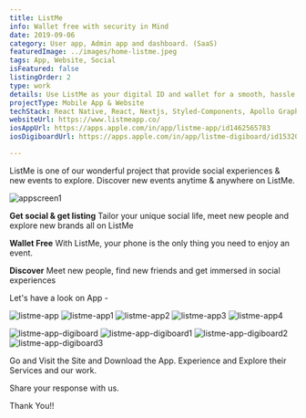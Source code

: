 ```yaml
---
title: ListMe
info: Wallet free with security in Mind
date: 2019-09-06
category: User app, Admin app and dashboard. (SaaS)
featuredImage: ../images/home-listme.jpeg
tags: App, Website, Social
isFeatured: false
listingOrder: 2
type: work
details: Use ListMe as your digital ID and wallet for a smooth, hassle free entry. Create social experiences as your selfie unlocks your digital identity. The build-in ID verification, ListMe makes it possible for you to have your name submitted to as many events of your preferred bar/club/event while still being in the comfort of your home, or hotel room. All that you need is a profile that can be made through the app.
projectType: Mobile App & Website
techStack: React Native, React, Nextjs, Styled-Components, Apollo GraphQL, Mongo DB
websiteUrl: https://www.listmeapp.co/
iosAppUrl: https://apps.apple.com/in/app/listme-app/id1462565783
iosDigiboardUrl: https://apps.apple.com/in/app/listme-digiboard/id1532010042#?platform=iphone

---
```


ListMe is one of our wonderful project that provide social experiences & new events to explore. Discover new events anytime & anywhere on ListMe.

![appscreen1](../images/home-listme.jpeg)

**Get social & get listing**
Tailor your unique social life, meet new people and explore new brands all on ListMe

**Wallet Free**
With ListMe, your phone is the only thing you need to enjoy an event.

**Discover**
Meet new people, find new friends and get immersed in social experiences

Let's have a look on App - 

![listme-app](../images/listme-app.png)
![listme-app1](../images/listme-app1.png)
![listme-app2](../images/listme-app2.png)
![listme-app3](../images/listme-app3.png)
![listme-app4](../images/listme-app4.png)


![listme-app-digiboard](../images/lisme-app-digiboard.png)
![listme-app-digiboard1](../images/listme-app-digiboard1.png)
![listme-app-digiboard2](../images/listme-app-digiboard2.png)
![listme-app-digiboard3](../images/listme-app-digiboard3.png)

Go and Visit the Site and Download the App.
Experience and Explore their Services and our work.

Share your response with us.

Thank You!!
